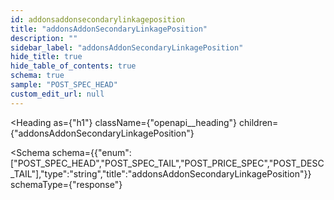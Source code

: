 ```yaml
---
id: addonsaddonsecondarylinkageposition
title: "addonsAddonSecondaryLinkagePosition"
description: ""
sidebar_label: "addonsAddonSecondaryLinkagePosition"
hide_title: true
hide_table_of_contents: true
schema: true
sample: "POST_SPEC_HEAD"
custom_edit_url: null
---
```



<Heading
  as={"h1"}
  className={"openapi__heading"}
  children={"addonsAddonSecondaryLinkagePosition"}
>
</Heading>





<Schema
  schema={{"enum":["POST_SPEC_HEAD","POST_SPEC_TAIL","POST_PRICE_SPEC","POST_DESC_TAIL"],"type":"string","title":"addonsAddonSecondaryLinkagePosition"}}
  schemaType={"response"}
>
  
</Schema>
            